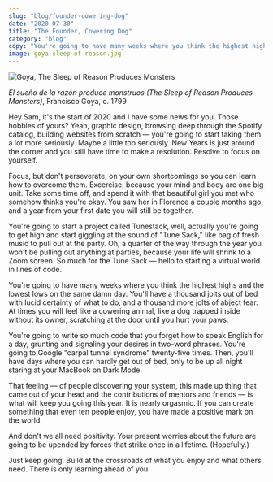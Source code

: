 ```yaml
---
slug: "blog/founder-cowering-dog"
date: "2020-07-30"
title: "The Founder, Cowering Dog"
category: "blog"
copy: "You're going to have many weeks where you think the highest highs and the lowest lows on the same damn day. At times you will feel like a cowering animal, like a dog trapped inside without its owner, scratching at the door."
image: goya-sleep-of-reason.jpg
---
```


![Goya, The Sleep of Reason Produces Monsters](goya-sleep-of-reason.jpg)

*El sueño de la razón produce monstruos (The Sleep of Reason Produces Monsters)*, Francisco Goya, c. 1799

Hey Sam, it's the start of 2020 and I have some news for you. Those hobbies of yours? Yeah, graphic design, browsing deep through the Spotify catalog, building websites from scratch — you're going to start taking them a lot more seriously. Maybe a little too seriously. New Years is just around the corner and you still have time to make a resolution. Resolve to focus on yourself.

Focus, but don't perseverate, on your own shortcomings so you can learn how to overcome them. Excercise, because your mind and body are one big unit. Take some time off, and spend it with that beautiful girl you met who somehow thinks you're okay. You saw her in Florence a couple months ago, and a year from your first date you will still be together.

You're going to start a project called Tunestack, well, actually you’re going to get high and start giggling at the sound of "Tune Sack," like bag of fresh music to pull out at the party. Oh, a quarter of the way through the year you won't be pulling out anything at parties, because your life will shrink to a Zoom screen. So much for the Tune Sack — hello to starting a virtual world in lines of code.

You're going to have many weeks where you think the highest highs and the lowest lows on the same damn day. You'll have a thousand jolts out of bed with lucid certainty of what to do, and a thousand more jolts of abject fear. At times you will feel like a cowering animal, like a dog trapped inside without its owner, scratching at the door until you hurt your paws.

You're going to write so much code that you forget how to speak English for a day, grunting and signaling your desires in two-word phrases. You're going to Google "carpal tunnel syndrome" twenty-five times. Then, you'll have days where you can hardly get out of bed, only to be up all night staring at your MacBook on Dark Mode.

That feeling — of people discovering your system, this made up thing that came out of your head and the contributions of mentors and friends — is what will keep you going this year. It is nearly orgasmic. If you can create something that even ten people enjoy, you have made a positive mark on the world.

And don't we all need positivity. Your present worries about the future are going to be upended by forces that strike once in a lifetime. (Hopefully.)

Just keep going. Build at the crossroads of what you enjoy and what others need. There is only learning ahead of you.